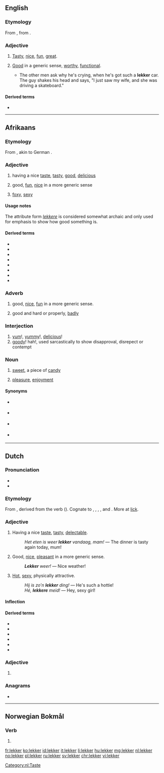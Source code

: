 ==English==

===Etymology===
From {{etyl|af|en}} {{m|af|lekker}}, from {{etyl|nl|en}} {{m|nl|lekker}}.

===Adjective===
{{en-adj}}

# {{lb|en|South Africa}} [[tasty|Tasty]], [[nice]], [[fun]], [[great]].
# {{lb|en|South Africa}} [[good|Good]] in a generic sense, [[worthy]], [[functional]].
#* {{quote-book
|year=1998
|author=Leon Schuster
|title=Leon Schuster's lekker, thick South African joke book‎
|page=164
|passage=}}The other men ask why he's crying, when he's got such a '''lekker''' car. The guy shakes his head and says, "I just saw my wife, and she was driving a skateboard."

====Derived terms====
* {{l|en|lekker lewe}}

----

==Afrikaans==

===Etymology===
From {{etyl|nl|af}} {{m|nl|lekker}}, akin to German {{m|de|lecker}}.

===Adjective===
{{af-adj|lekker|attr2=lekkere}}

# having a nice [[taste]], [[tasty]], [[good]], [[delicious]]
#: {{ux|af|Die kos het '''lekker''' gesmaak.|t=The food tasted '''nice'''.}}
# good, [[fun]], [[nice]] in a more generic sense
#: {{ux|af|'''Lekker''' tye.|t='''Fun''' times}}
# {{lb|af|informal}} [[foxy]], [[sexy]]
#: {{ux|af|Kyk na daai '''lekker''' ding|t=Look at that '''foxy''' lady}}

====Usage notes====
The attribute form ''[[lekkere]]'' is considered somewhat archaic and only used for emphasis to show how good something is.

====Derived terms====
{{top2}}
* {{l|af|lekkerbek}}
* {{l|af|lekkergeloof}}
* {{l|af|lekkerkry}}
* {{l|af|lekkerleesboek}}
* {{l|af|lekkerluister}}
* {{l|af|lekkerlyf}}
* {{l|af|lekkerny}}
* {{l|af|lekkermaakkoek}}
{{bottom}}

===Adverb===
{{head|af|adverb}}

# good, [[nice]], [[fun]] in a more generic sense.
#: {{ux|af|Ons het '''lekker''' gespeel''.|t=We played '''nicely'''. / We had a '''great''' time playing.}}
# good and hard or properly, [[badly]]
#: {{ux|af|Hy was '''lekker''' ingeloop.|t=He was swindled '''badly'''. / He was '''properly''' swindled}}

===Interjection===
{{head|af|interjection}}

# [[yum]]!, [[yummy]]!, [[delicious]]!
# [[goody]]! hah!, used sarcastically to show disapproval, disrepect or contempt
#: {{ux|af|'''Lekker!''' Jy wou mos!|t=You just wanted to do that, huh?}}

===Noun===
{{af-noun|s|lekkertjie}}

# [[sweet]], a piece of [[candy]]
# {{lb|af|uncountable}} [[pleasure]], [[enjoyment]]

====Synonyms====
* {{sense|candy}} {{l|af|lekkergoed}}
* {{sense|enjoyment|pleasure}} {{l|af|genot}}
* {{sense|pleasure}} {{l|af|lekkerte}}
* {{sense|pleasure|satisfaction}} {{l|af|plesier}}

----

==Dutch==

===Pronunciation===
* {{IPA|/ˈlɛ.kər/|lang=nl}}
* {{audio|Nl-lekker.ogg|Audio|lang=nl}}

===Etymology===
From {{inh|nl|dum|lecker}}, derived from the verb {{m|dum|lekken||lick}} ({{cog|nl|likken}}). Cognate to {{cog|de|lecker}}, {{cog|af|lekker}}, {{cog|gml|lecker}}, {{cog|no|lekker}}, {{cog|sv|läcker}} and {{cog|da|lækker}}. More at [[lick]].

===Adjective===
{{nl-adj}}

# Having a nice [[taste]], [[tasty]], [[delectable]].
#: ''Het eten is weer '''lekker''' vandaag, mam!'' &mdash; The dinner is tasty again today, mum!
# Good, [[nice]], [[pleasant]] in a more generic sense.
#: '''''Lekker''' weer!'' &mdash; Nice weather!
# {{lb|nl|colloquial}} [[hot|Hot]], [[sexy]], physically attractive.
#: ''Hij is zo'n '''lekker''' ding!'' &mdash; He's such a hottie!
#: ''Hé, '''lekkere''' meid!'' &mdash; Hey, sexy girl!

====Inflection====
{{nl-decl-adj}}

====Derived terms====
{{top2}}
* {{l|nl|lekker belangrijk}}
* {{l|nl|lekkerbek}}
* {{l|nl|lekkernij}}
* {{l|nl|lekkers|g=n}}
* {{l|nl|lekker stuk|g=n}}
* {{l|nl|verlekkerd}}
{{bottom}}

===Adjective===
{{nl-adj-comp}}

# {{nl-adj form of|comp|lek}}

===Anagrams===
* {{l|nl|krekel}}

[[Category:nl:Taste]]

----

==Norwegian Bokmål==

===Verb===
{{head|nb|verb form}}

# {{present tense of|lekke|lang=nb}}

[[fr:lekker]]
[[ko:lekker]]
[[id:lekker]]
[[it:lekker]]
[[li:lekker]]
[[hu:lekker]]
[[mg:lekker]]
[[nl:lekker]]
[[no:lekker]]
[[pl:lekker]]
[[ru:lekker]]
[[sv:lekker]]
[[chr:lekker]]
[[vi:lekker]]